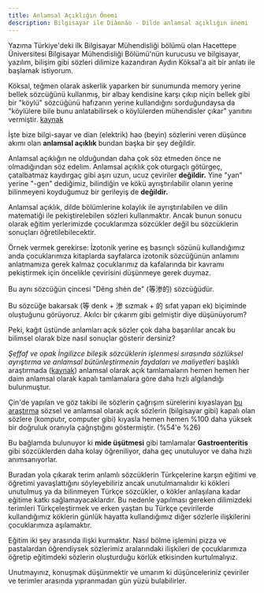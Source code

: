 ```yaml
---
title: Anlamsal Açıklığın Önemi
description: Bilgisayar ile Diànnǎo - Dilde anlamsal açıklığın önemi 
---
```


Yazıma Türkiye'deki ilk Bilgisayar Mühendisliği bölümü olan Hacettepe Üniversitesi Bilgisayar Mühendisliği Bölümü'nün kurucusu ve bilgisayar, yazılım, bilişim gibi sözleri dilimize kazandıran Aydın Köksal'a ait bir anlatı ile başlamak istiyorum.

Köksal, teğmen olarak askerlik yaparken bir sunumunda memory yerine bellek sözcüğünü kullanmış, bir albay kendisine karşı çıkıp niçin bellek gibi bir "köylü" sözcüğünü hafızanın yerine kullandığını sorduğundaysa da  "köylülere bile bunu anlatabilirsek o köylülerden mühendisler çıkar" yanıtını vermiştir. [kaynak](https://www.sabah.com.tr/yazarlar/pazar/sirt/2019/04/14/bilgisayar-kelimesi-50-yasinda)

İşte bize bilgi-sayar ve dian (elektrik) hao (beyin) sözlerini veren düşünce akımı olan **anlamsal açıklık** bundan başka bir şey değildir.

Anlamsal açıklığın ne olduğundan daha çok söz etmeden önce ne olmadığından söz edelim. Anlamsal açıklık çok oturgaçlı götürgeç, çatalbatmaz kaydırgaç gibi aşırı uzun, ucuz çeviriler **değildir.** Yine "yan" yerine "-gen" dediğimiz, bilindiğin ve kökü ayrıştırılabilir olanın yerine bilinmeyeni koyduğumuz bir gerileyiş de **değildir.**

Anlamsal açıklık, dilde bölümlerine kolaylık ile ayrıştırılabilen ve dilin matematiği ile pekiştirelebilen sözleri kullanmaktır. Ancak bunun sonucu olarak eğitim yerlerimizde çocuklarımza sözcükler değil bu sözcüklerin sonuçları öğretilebilecektir.

Örnek vermek gerekirse: İzotonik yerine eş basınçlı sözünü kullandığımız anda çocuklarımıza kitaplarda sayfalarca izotonik sözcüğünün anlamını anlatmamıza gerek kalmaz çocuklarımız da kafalarında bir kavramı pekiştirmek için öncelikle çevirisini düşünmeye gerek duymaz.

Bu aynı sözcüğün çincesi "Děng shèn de" (等渗的) sözcüğüdür.

Bu sözcüğe bakarsak (等 denk + 渗 sızmak + 的 sıfat yapan ek) biçiminde oluştuğunu görüyoruz. Akılcı bir çıkarım gibi gelmiştir diye düşünüyorum?

Peki, kağıt üstünde anlamları açık sözler çok daha başarılılar ancak bu bilimsel olarak bize nasıl sonuçlar gösterir dersiniz?

*Şeffaf ve opak İngilizce bileşik sözcüklerin işlenmesi sırasında sözlüksel ayrıştırma ve anlamsal bütünleştirmenin faydaları ve maliyetleri* başlıklı araştırmada ([kaynak](https://www.researchgate.net/publication/251597075_Benefits_and_costs_of_lexical_decomposition_and_semantic_integration_during_the_processing_of_transparent_and_opaque_English_compounds)) anlamsal olarak açık tamlamaların hemen hemen her daim anlamsal olarak kapalı tamlamalara göre daha hızlı algılandığı bulunmuştur.

Çin'de yapılan ve göz takibi ile sözlerin çağrışım sürelerini kıyaslayan [bu araştırma](https://hanyu.pku.edu.cn/docs/20230103112318574333.pdf) sözsel ve anlamsal olarak açık sözlerin (bilgisayar gibi) kapalı olan sözlere (komputır, computer gibi) kıyasla hemen hemen %100 daha yüksek bir doğruluk oranıyla çağrıştığını göstermiştir. (%54'e %26)

Bu bağlamda bulunuyor ki **mide üşütmesi** gibi tamlamalar **Gastroenteritis** gibi sözcüklerden daha kolay öğreniliyor, daha geç unutuluyor ve daha hızlı anımsanıyorlar.

Buradan yola çıkarak terim anlamlı sözcüklerin Türkçelerine karşın eğitimi ve öğretimi yavaşlattığını söyleyebiliriz ancak unutulmamalıdır ki kökleri unutulmuş ya da bilinmeyen Türkçe sözcükler, o kökler anlaşılana kadar eğitime katkı sağlamayacaklardır. Bu nedenle yapılması gereken dilimizdeki terimleri Türkçeleştirmek ve erken yaştan bu Türkçe çevirilerde kullandığımız köklerin günlük hayatta kullandığımız diğer sözlerle ilişkilerini çocuklarımıza aşılamaktır.

Eğitim iki şey arasında ilişki kurmaktır. Nasıl bölme işlemini pizza ve pastalardan öğrendiysek sözlerimiz aralarındaki ilişkileri de çocuklarımıza öğretip eğitimdeki sözlerin oluşturduğu körlük etkisinden kurtulmalıyız.

Unutmayınız, konuşmak düşünmektir ve umarım ki düşünceleriniz çeviriler ve terimler arasında yıpranmadan gün yüzü bulabilirler.
